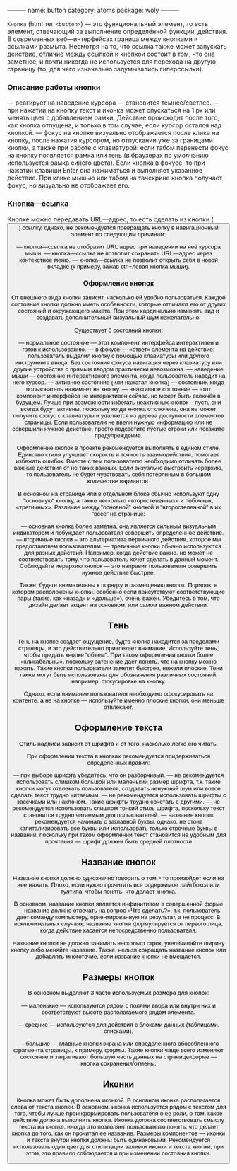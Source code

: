 ———
name: button
category: atoms
package: woly
———

`Кнопка` (html тег `<button>`) — это функциональный элемент, то есть элемент, отвечающий за выполнение определённой функции, действия.
В современных веб—интерфейсах граница между кнопками и ссылками размыта.
Несмотря на то, что ссылка также может запускать действие, отличие между ссылкой и кнопкой состоит в том, что она заметнее,
и почти никогда не используется для перехода на другую страницу (то, для чего изначально задумывались гиперссылки).

### Описание работы кнопки

— реагирует на наведение курсора — становится темнее/светлее.
— при нажатии на кнопку текст и иконка может опускаться на 1 px или менять цвет с добавлением рамки.
Действие происходит после того, как кнопка отпущена, и только в том случае, если курсор остался над кнопкой.
— фокус на кнопке визуально отображается после клика на кнопку, после нажатия курсором, но отпускании уже за границами кнопки, а также при работе с клавиатурой: если табом перенести фокус на кнопку появляется рамка или тень (в браузерах по умолчанию используется рамка синего цвета).
Если кнопка в фокусе, то при нажатии клавиши Enter она нажиматься и выполняет указанное действие.
При клике мышью или табом на тачскрине кнопка получает фокус, но визуально не отображает его.

### Кнопка—ссылка

Кнопке можно передавать URL—адрес, то есть сделать из кнопки ( <button> ) ссылку, однако, не рекомендуется превращать кнопку в навигационный элемент по следующим причинам:

— кнопка—ссылка не отобразит URL адрес при наведении на неё курсора мыши.
— кнопка—ссылка не позволит сохранить URL—адрес через контекстное меню.
— кнопка—ссылка не позволит открыть себя в новой вкладке (к примеру, зажав ctrl+левая кнопка мыши).

### Оформление кнопок

От внешнего вида кнопки зависит, насколько ей удобно пользоваться.
Каждое состояние кнопки должно иметь особенности, которые отличают его от других состояний и окружающего макета.
При этом кардинально изменять вид и создавать дополнительный визуальный шум нежелательно.

Существует 6 состояний кнопки:

— нормальное состояние — этот компонент интерфейса интерактивен и готов к использованию.
— в фокусе — «ответ» элемента на действие: пользователь выделил кнопку с помощью клавиатуры или другого инструмента ввода. Без состояния фокуса навигация через клавиатуру или другие устройства с прямым вводом практически невозможна.
— наведение мыши — состояние интерактивного элемента, когда пользователь наводит на него курсор.
— активное состояние (или нажатая кнопка) — состояние, когда пользователь нажимает на кнопку.
— неактивное состояние — этот компонент интерфейса не интерактивен сейчас, но может быть включён в будущем. Лучше при возможности избегать неактивных кнопок – пусть они всегда будут активны, поскольку
когда кнопка отключена, она не может получить фокус с клавиатуры и удаляется из дерева доступности элементов страницы.
Если пользователи не ввели нужную информацию или не совершили нужное действие, просто подсветите пустые строки или покажите предупреждение.

Оформление кнопок в проекте рекомендуется выполнять в едином стиле. Единство стиля улучшает скорость и точность взаимодействия, помогает избежать ошибок.
Вместе с тем пользователю необходимо отличать более важные действия от не таких важных.
Если визуально выстроить иерархию, то пользователь не будет чувствовать себя потерянным в большом количестве вариантов.

В основном на странице или в отдельном блоке обычно используют одну "основную" кнопку, а также несколько «второстепенных» и побочных, «третичных».
Различие между "основной" кнопкой и "второстепенной" в их "весе" на странице:

— основная кнопка более заметна, она является сильным визуальным индикатором и побуждает пользователя совершить определенное действие.
— вторичные кнопки – это альтернатива первичного действия, которое мы предоставляем пользователям.
— третичные кнопки обычно используются для разных действий. Например, когда действие важно, но может не соответствовать тому, что пользователь хочет сделать в данный момент.
Соблюдайте иерархию кнопок — это направит пользователя совершить нужное действие быстрее.

Также, будьте внимательны к порядку и размещению кнопок. Порядок, в котором расположены кнопки, особенно если присутствуют соответствующие пары (такие, как «назад» и «дальше»), очень важен.
Убедитесь в том, что дизайн делает акцент на основном, или самом важном действии.

## Tень

Тень на кнопке создает ощущение, будто кнопка находится за пределами страницы, и это действительно привлекает внимание.
Используйте тень, чтобы придать кнопке "объем". При таком оформлении кнопки более «кликабельны», поскольку затенение дает понять, что на кнопку можно нажать. Такие кнопки пользователи заметят быстрее, нежели плоские.
Тени также могут быть использованы для обозначения различных состояний, например, фокусировке на кнопку.

Однако, если внимание пользователя необходимо сфокусировать на контенте, а не на кнопке — используйте именно плоские кнопки, они меньше отвлекают.

## Оформление текста

Стиль надписи зависит от шрифта и от того, насколько легко его читать.

При оформлении текста в кнопках рекомендуется придерживаться определенных правил:

— при выборе шрифта убедитесь, что он разборчивый.
— не рекомендуется использовать слишком большой или маленький размер шрифта, т.к. такие кнопки могут отвлекать пользователя, создавать ненужный шум или вовсе сделать текст трудно читаемым.
— не рекомендуется использовать шрифты с засечками или наклоном. Такие шрифты трудно сочетать с другими.
— не рекомендуется использовать слишком тонкий стиль шрифта, поскольку текст становится трудно читаемым для пользователей.
— название кнопок рекомендуется начинать с заглавной буквы, однако, не стоит капитализировать все буквы или использовать только строчные буквы в названии, поскольку при таком оформлении текст становится не удобным для прочтения
— шрифт должен быть средней плотности

## Название кнопок

Название кнопки должно однозначно говорить о том, что произойдет если на нее нажать.
Плохо, если нужно прочитать все содержимое лайтбокса или тултипа, чтобы понять, что делает кнопка.

В основном, название кнопки является инфинитивом в совершенной форме — название должно отвечать на вопрос «Что сделать?»,
т.к. пользователь дает команду компьютеру, ориентированную на результат, а не процесс.
В исключительных случаях, название кнопки формулируется от первого лица, когда действие касается непосредственно пользователя.

Название кнопки не должно занимать несколько строк, увеличивайте ширину кнопку либо меняйте название.
Также, нельзя сокращать название кнопок или добавлять многоточие, если название кнопки не вмещается.

## Размеры кнопок

В основном выделяют 3 часто используемых размера для кнопок:

— маленькие — используются рядом с полями ввода или внутри них и соответствуют высоте располагаемого рядом элемента.

— средние — используются для действия с блоками данных (таблицами, списками).

— большие — главные кнопки экрана или определенного обособленного фрагмента страницы, к примеру, формы.
Такие кнопки чаще всего изменяют состояние и затрагивают большую часть данных на странице/форме — кнопка сохранения/отмены.

## Иконки

Кнопка может быть дополнена иконкой. В основном иконка располагается слева от текста кнопки.
В основном, иконка используется рядом с текстом для того, чтобы лучше проинформировать пользователя о ее роли, о том, какое действие должна выполнить кнопка.
Иконка должна соответствовать смыслу текста на кнопке, иногда это позволяет пользователю понять, что делает кнопка до того, как он прочитал ее название.
Размеры компонентов — иконки и текста внутри кнопки должны быть одинаковыми.
Рекомендуется использовать один цвет для стилизации заливки иконки и текста кнопки, при этом, это правило соблюдается и при изменении состояния кнопки.

